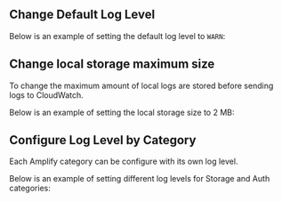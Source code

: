 ## Change Default Log Level

Below is an example of setting the default log level to `WARN`:


<BlockSwitcher>
    <Block name="With Configuration File">
        <Fragments fragments={{all: commonDefaultLogLevel}}/>
    </Block>
    <Block name="With Code">
         <Fragments
            fragments={{
                ios: iosDefaultLogLevel,
                android: androidDefaultLogLevel
            }}/>
    </Block>
</BlockSwitcher>

## Change local storage maximum size
To change the maximum amount of local logs are stored before sending logs to CloudWatch.

Below is an example of setting the local storage size to 2 MB:


<BlockSwitcher>
    <Block name="With Configuration File">
        <Fragments fragments={{all: commonLocalStorageSize}}/>
    </Block>
    <Block name="With Code">
        <Fragments
            fragments={{
                ios: iosLocalStorageSize,
                android: androidLocalStorageSize
            }}/>
    </Block>
</BlockSwitcher>

## Configure Log Level by Category
Each Amplify category can be configure with its own log level.  

Below is an example of setting different log levels for Storage and Auth categories:


<BlockSwitcher>
    <Block name="With Configuration File">
        <Fragments fragments={{all: commonCategoryLogLevel}}/>
    </Block>      
    <Block name="With Code">
        <Fragments
            fragments={{
                ios: iosCategoryLogLevel,
                android: androidCategoryLogLevel
            }}
        />  
    </Block>
</BlockSwitcher>
